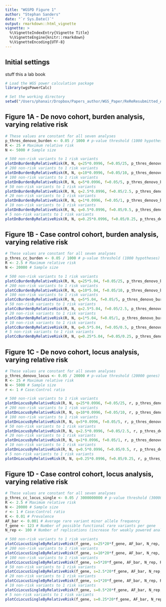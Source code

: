 ```yaml
---
title: "WGSPD Figure 1"
author: "Stephan Sanders"
date: "`r Sys.Date()`"
output: rmarkdown::html_vignette
vignette: >
  %\VignetteIndexEntry{Vignette Title}
  %\VignetteEngine{knitr::rmarkdown}
  %\VignetteEncoding{UTF-8}
---
```


## Initial settings
stuff this a lab book
```r
# Load the WGS power calculation package
library(wgsPowerCalc)

# Set the working directory
setwd("/Users/phanair/Dropbox/Papers_author/WGS_Paper/ReReResubmitted_Aug2017/WGS_Power")
```

## Figure 1A - De novo cohort, burden analysis, varying relative risk
```r
# These values are constant for all seven analyses
p_thres_denovo_burden <- 0.05 / 1000 # p-value threshold (1000 hypotheses)
R <- 25 # Maximum relative risk
N <- 5000 # Sample size

# 500 non-risk variants to 1 risk variants
plotDnBurdenByRelativeRisk(R, N, q=25*0.0996, f=0.05/25, p_thres_denovo_burden, name="Fig1A_500", col="#a65628") 
# 200 non-risk variants to 1 risk variants
plotDnBurdenByRelativeRisk(R, N, q=10*0.0996, f=0.05/10, p_thres_denovo_burden, name="Fig1A_200", col="#ffff33") 
# 100 non-risk variants to 1 risk variants
plotDnBurdenByRelativeRisk(R, N, q=5*0.0996, f=0.05/5, p_thres_denovo_burden, name="Fig1A_100", col="#ff7f00") 
# 50 non-risk variants to 1 risk variants
plotDnBurdenByRelativeRisk(R, N, q=2.5*0.0996, f=0.05/2.5, p_thres_denovo_burden, name="Fig1A_50", col="#984ea3")
# 20 non-risk variants to 1 risk variants
plotDnBurdenByRelativeRisk(R, N, q=1*0.0996, f=0.05/1, p_thres_denovo_burden, name="Fig1A_20", col="#4daf4a") 
# 10 non-risk variants to 1 risk variants
plotDnBurdenByRelativeRisk(R, N, q=0.5*0.0996, f=0.05/0.5, p_thres_denovo_burden, name="Fig1A_10", col="#377eb8") 
# 5 non-risk variants to 1 risk variants
plotDnBurdenByRelativeRisk(R, N, q=0.25*0.0996, f=0.05/0.25, p_thres_denovo_burden, name="Fig1A_5", col="#e41a1c") 
```

## Figure 1B - Case control cohort, burden analysis, varying relative risk
```r
# These values are constant for all seven analyses
p_thres_cc_burden <- 0.05 / 1000 # p-value threshold (1000 hypotheses)
R <- 2.5 # Maximum relative risk
N <- 20000 # Sample size

# 500 non-risk variants to 1 risk variants
plotCcBurdenByRelativeRisk(R, N, q=25*5.04, f=0.05/25, p_thres_denovo_burden, name="Fig1B_500", col="#a65628") 
# 200 non-risk variants to 1 risk variants
plotCcBurdenByRelativeRisk(R, N, q=10*5.04, f=0.05/10, p_thres_denovo_burden, name="Fig1B_200", col="#ffff33") 
# 100 non-risk variants to 1 risk variants
plotCcBurdenByRelativeRisk(R, N, q=5*5.04, f=0.05/5, p_thres_denovo_burden, name="Fig1B_100", col="#ff7f00") 
# 50 non-risk variants to 1 risk variants
plotCcBurdenByRelativeRisk(R, N, q=2.5*5.04, f=0.05/2.5, p_thres_denovo_burden, name="Fig1B_50", col="#984ea3")
# 20 non-risk variants to 1 risk variants
plotCcBurdenByRelativeRisk(R, N, q=1*5.04, f=0.05/1, p_thres_denovo_burden, name="Fig1B_20", col="#4daf4a") 
# 10 non-risk variants to 1 risk variants
plotCcBurdenByRelativeRisk(R, N, q=0.5*5.04, f=0.05/0.5, p_thres_denovo_burden, name="Fig1B_10", col="#377eb8") 
# 5 non-risk variants to 1 risk variants
plotCcBurdenByRelativeRisk(R, N, q=0.25*5.04, f=0.05/0.25, p_thres_denovo_burden, name="Fig1B_5", col="#e41a1c") 
```

## Figure 1C - De novo cohort, locus analysis, varying relative risk
```r
# These values are constant for all seven analyses
p_thres_denovo_locus <- 0.05 / 20000 # p-value threshold (20000 genes)
R <- 25 # Maximum relative risk
N <- 5000 # Sample size
r <- 1 # Case:Control ratio 

# 500 non-risk variants to 1 risk variants
plotDnLocusByRelativeRisk(R, N, q=25*0.0996, f=0.05/25, r, p_thres_denovo_locus, name="Fig1C_500", col="#a65628") 
# 200 non-risk variants to 1 risk variants
plotDnLocusByRelativeRisk(R, N, q=10*0.0996, f=0.05/10, r, p_thres_denovo_locus, name="Fig1C_200", col="#ffff33") 
# 100 non-risk variants to 1 risk variants
plotDnLocusByRelativeRisk(R, N, q=5*0.0996, f=0.05/5, r, p_thres_denovo_locus, name="Fig1C_100", col="#ff7f00") 
# 50 non-risk variants to 1 risk variants
plotDnLocusByRelativeRisk(R, N, q=2.5*0.0996, f=0.05/2.5, r, p_thres_denovo_locus, name="Fig1C_50", col="#984ea3")
# 20 non-risk variants to 1 risk variants
plotDnLocusByRelativeRisk(R, N, q=1*0.0996, f=0.05/1, r, p_thres_denovo_locus, name="Fig1C_20", col="#4daf4a") 
# 10 non-risk variants to 1 risk variants
plotDnLocusByRelativeRisk(R, N, q=0.5*0.0996, f=0.05/0.5, r, p_thres_denovo_locus, name="Fig1C_10", col="#377eb8") 
# 5 non-risk variants to 1 risk variants
plotDnLocusByRelativeRisk(R, N, q=0.25*0.0996, f=0.05/0.25, r, p_thres_denovo_locus, name="Fig1C_5", col="#e41a1c") 
```

## Figure 1D - Case control cohort, locus analysis, varying relative risk
```r
# These values are constant for all seven analyses
p_thres_cc_locus_single <- 0.05 / 3000000000 # p-value threshold (3000000000 nucloetides in genome)
R <- 2.5 # Maximum relative risk
N <- 20000 # Sample size
r <- 1 # Case:Control ratio
K <- 0.01 # Prevalence
AF_bar <- 0.001 # Average rare variant minor allele frequency
f_gene <- 123 # Number of possible functional rare variants per gene
N_rep <- 100 # Number of replications (increase for weakly powered analyses)

# 500 non-risk variants to 1 risk variants
plotCcLocusSingleByRelativeRisk(f_gene, s=25*20*f_gene, AF_bar, N_rep, R, f=0.05/25, K, N, r, p_thres_cc_locus_single, name="Fig1D_500", col="#a65628") 
# 200 non-risk variants to 1 risk variants
plotCcLocusSingleByRelativeRisk(f_gene, s=10*20*f_gene, AF_bar, N_rep, R, f=0.05/10, K, N, r, p_thres_cc_locus_single, name="Fig1D_200", col="#ffff33") 
# 100 non-risk variants to 1 risk variants
plotCcLocusSingleByRelativeRisk(f_gene, s=5*20*f_gene, AF_bar, N_rep, R, f=0.05/5, K, N, r, p_thres_cc_locus_single, name="Fig1D_100", col="#ff7f00") 
# 50 non-risk variants to 1 risk variants
plotCcLocusSingleByRelativeRisk(f_gene, s=2.5*20*f_gene, AF_bar, N_rep, R, f=0.05/2.5, K, N, r, p_thres_cc_locus_single, name="Fig1D_50", col="#984ea3")
# 20 non-risk variants to 1 risk variants
plotCcLocusSingleByRelativeRisk(f_gene, s=1*20*f_gene, AF_bar, N_rep, R, f=0.05/1, K, N, r, p_thres_cc_locus_single, name="Fig1D_20", col="#4daf4a") 
# 10 non-risk variants to 1 risk variants
plotCcLocusSingleByRelativeRisk(f_gene, s=0.5*20*f_gene, AF_bar, N_rep, R, f=0.05/0.5, K, N, r, p_thres_cc_locus_single, name="Fig1D_10", col="#377eb8") 
# 5 non-risk variants to 1 risk variants
plotCcLocusSingleByRelativeRisk(f_gene, s=0.25*20*f_gene, AF_bar, N_rep, R, f=0.05/0.25, K, N, r, p_thres_cc_locus_single, name="Fig1D_5", col="#e41a1c") 
```


